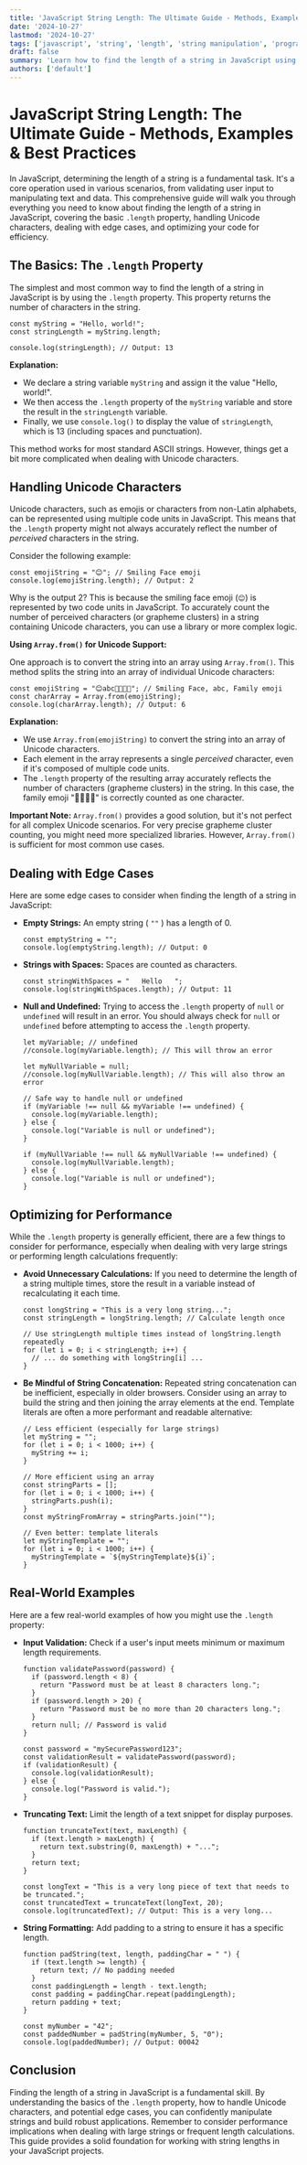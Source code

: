```yaml
---
title: 'JavaScript String Length: The Ultimate Guide - Methods, Examples & Best Practices'
date: '2024-10-27'
lastmod: '2024-10-27'
tags: ['javascript', 'string', 'length', 'string manipulation', 'programming', 'tutorial', 'coding']
draft: false
summary: 'Learn how to find the length of a string in JavaScript using the `.length` property and explore different scenarios, including handling Unicode characters, edge cases, and optimizing your code for performance.'
authors: ['default']
---
```


# JavaScript String Length: The Ultimate Guide - Methods, Examples & Best Practices

In JavaScript, determining the length of a string is a fundamental task. It's a core operation used in various scenarios, from validating user input to manipulating text and data. This comprehensive guide will walk you through everything you need to know about finding the length of a string in JavaScript, covering the basic `.length` property, handling Unicode characters, dealing with edge cases, and optimizing your code for efficiency.

## The Basics: The `.length` Property

The simplest and most common way to find the length of a string in JavaScript is by using the `.length` property. This property returns the number of characters in the string.

```plaintext
const myString = "Hello, world!";
const stringLength = myString.length;

console.log(stringLength); // Output: 13
```

**Explanation:**

- We declare a string variable `myString` and assign it the value "Hello, world!".
- We then access the `.length` property of the `myString` variable and store the result in the `stringLength` variable.
- Finally, we use `console.log()` to display the value of `stringLength`, which is 13 (including spaces and punctuation).

This method works for most standard ASCII strings. However, things get a bit more complicated when dealing with Unicode characters.

## Handling Unicode Characters

Unicode characters, such as emojis or characters from non-Latin alphabets, can be represented using multiple code units in JavaScript. This means that the `.length` property might not always accurately reflect the number of _perceived_ characters in the string.

Consider the following example:

```plaintext
const emojiString = "😊"; // Smiling Face emoji
console.log(emojiString.length); // Output: 2
```

Why is the output 2? This is because the smiling face emoji (`😊`) is represented by two code units in JavaScript. To accurately count the number of perceived characters (or grapheme clusters) in a string containing Unicode characters, you can use a library or more complex logic.

**Using `Array.from()` for Unicode Support:**

One approach is to convert the string into an array using `Array.from()`. This method splits the string into an array of individual Unicode characters:

```plaintext
const emojiString = "😊abc👨‍👩‍👧‍👦"; // Smiling Face, abc, Family emoji
const charArray = Array.from(emojiString);
console.log(charArray.length); // Output: 6
```

**Explanation:**

- We use `Array.from(emojiString)` to convert the string into an array of Unicode characters.
- Each element in the array represents a single _perceived_ character, even if it's composed of multiple code units.
- The `.length` property of the resulting array accurately reflects the number of characters (grapheme clusters) in the string. In this case, the family emoji "👨‍👩‍👧‍👦" is correctly counted as one character.

**Important Note:** `Array.from()` provides a good solution, but it's not perfect for all complex Unicode scenarios. For very precise grapheme cluster counting, you might need more specialized libraries. However, `Array.from()` is sufficient for most common use cases.

## Dealing with Edge Cases

Here are some edge cases to consider when finding the length of a string in JavaScript:

- **Empty Strings:** An empty string ( `""` ) has a length of 0.

  ```plaintext
  const emptyString = "";
  console.log(emptyString.length); // Output: 0
  ```

- **Strings with Spaces:** Spaces are counted as characters.

  ```plaintext
  const stringWithSpaces = "   Hello   ";
  console.log(stringWithSpaces.length); // Output: 11
  ```

- **Null and Undefined:** Trying to access the `.length` property of `null` or `undefined` will result in an error. You should always check for `null` or `undefined` before attempting to access the `.length` property.

  ```plaintext
  let myVariable; // undefined
  //console.log(myVariable.length); // This will throw an error

  let myNullVariable = null;
  //console.log(myNullVariable.length); // This will also throw an error

  // Safe way to handle null or undefined
  if (myVariable !== null && myVariable !== undefined) {
    console.log(myVariable.length);
  } else {
    console.log("Variable is null or undefined");
  }

  if (myNullVariable !== null && myNullVariable !== undefined) {
    console.log(myNullVariable.length);
  } else {
    console.log("Variable is null or undefined");
  }
  ```

## Optimizing for Performance

While the `.length` property is generally efficient, there are a few things to consider for performance, especially when dealing with very large strings or performing length calculations frequently:

- **Avoid Unnecessary Calculations:** If you need to determine the length of a string multiple times, store the result in a variable instead of recalculating it each time.

  ```plaintext
  const longString = "This is a very long string...";
  const stringLength = longString.length; // Calculate length once

  // Use stringLength multiple times instead of longString.length repeatedly
  for (let i = 0; i < stringLength; i++) {
    // ... do something with longString[i] ...
  }
  ```

- **Be Mindful of String Concatenation:** Repeated string concatenation can be inefficient, especially in older browsers. Consider using an array to build the string and then joining the array elements at the end. Template literals are often a more performant and readable alternative:

  ```plaintext
  // Less efficient (especially for large strings)
  let myString = "";
  for (let i = 0; i < 1000; i++) {
    myString += i;
  }

  // More efficient using an array
  const stringParts = [];
  for (let i = 0; i < 1000; i++) {
    stringParts.push(i);
  }
  const myStringFromArray = stringParts.join("");

  // Even better: template literals
  let myStringTemplate = "";
  for (let i = 0; i < 1000; i++) {
    myStringTemplate = `${myStringTemplate}${i}`;
  }
  ```

## Real-World Examples

Here are a few real-world examples of how you might use the `.length` property:

- **Input Validation:** Check if a user's input meets minimum or maximum length requirements.

  ```plaintext
  function validatePassword(password) {
    if (password.length < 8) {
      return "Password must be at least 8 characters long.";
    }
    if (password.length > 20) {
      return "Password must be no more than 20 characters long.";
    }
    return null; // Password is valid
  }

  const password = "mySecurePassword123";
  const validationResult = validatePassword(password);
  if (validationResult) {
    console.log(validationResult);
  } else {
    console.log("Password is valid.");
  }
  ```

- **Truncating Text:** Limit the length of a text snippet for display purposes.

  ```plaintext
  function truncateText(text, maxLength) {
    if (text.length > maxLength) {
      return text.substring(0, maxLength) + "...";
    }
    return text;
  }

  const longText = "This is a very long piece of text that needs to be truncated.";
  const truncatedText = truncateText(longText, 20);
  console.log(truncatedText); // Output: This is a very long...
  ```

- **String Formatting:** Add padding to a string to ensure it has a specific length.

  ```plaintext
  function padString(text, length, paddingChar = " ") {
    if (text.length >= length) {
      return text; // No padding needed
    }
    const paddingLength = length - text.length;
    const padding = paddingChar.repeat(paddingLength);
    return padding + text;
  }

  const myNumber = "42";
  const paddedNumber = padString(myNumber, 5, "0");
  console.log(paddedNumber); // Output: 00042
  ```

## Conclusion

Finding the length of a string in JavaScript is a fundamental skill. By understanding the basics of the `.length` property, how to handle Unicode characters, and potential edge cases, you can confidently manipulate strings and build robust applications. Remember to consider performance implications when dealing with large strings or frequent length calculations. This guide provides a solid foundation for working with string lengths in your JavaScript projects.
